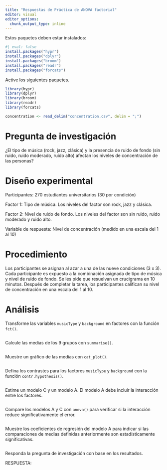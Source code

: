 ```yaml
---
title: "Respuestas de Práctica de ANOVA factorial"
editor: visual
editor_options: 
  chunk_output_type: inline
---
```


Estos paquetes deben estar instalados:

```r
#| eval: false
install.packages("hypr")
install.packages("dplyr")
install.packages("broom")
install.packages("readr")
install.packages("forcats")
```

Active los siguientes paquetes.

```r

library(hypr)
library(dplyr)
library(broom)
library(readr)
library(forcats)
```

```r
concentration <- read_delim("concentration.csv", delim = ";")
```

# Pregunta de investigación

¿El tipo de música (rock, jazz, clásica) y la presencia de ruido de fondo (sin ruido, ruido moderado, ruido alto) afectan los niveles de concentración de las personas?

# Diseño experimental

Participantes: 270 estudiantes universitarios (30 por condición)

Factor 1: Tipo de música. Los niveles del factor son rock, jazz y clásica.

Factor 2: Nivel de ruido de fondo. Los niveles del factor son sin ruido, ruido moderado y ruido alto.

Variable de respuesta: Nivel de concentración (medido en una escala del 1 al 10)

# Procedimiento

Los participantes se asignan al azar a una de las nueve condiciones (3 x 3). Cada participante es expuesto a la combinación asignada de tipo de música y nivel de ruido de fondo. Se les pide que resuelvan un crucigrama en 10 minutos. Después de completar la tarea, los participantes califican su nivel de concentración en una escala del 1 al 10.

# Análisis

Transforme las variables `musicType` y `background` en factores con la función `fct()`.

```r

```

Calcule las medias de los 9 grupos con `summarise()`.

```r

```

Muestre un gráfico de las medias con `cat_plot()`.

```r

```

Defina los contrastes para los factores `musicType` y `background` con la función `contr.hypothesis()`.

```r

```

Estime un modelo C y un modelo A. El modelo A debe incluir la interacción entre los factores.

```r

```

Compare los modelos A y C con `anova()` para verificar si la interacción reduce significativamente el error.

```r

```

Muestre los coeficientes de regresión del modelo A para indicar si las comparaciones de medias definidas anteriormente son estadísticamente significativas.

```r

```

Responda la pregunta de investigación con base en los resultados.

RESPUESTA:

